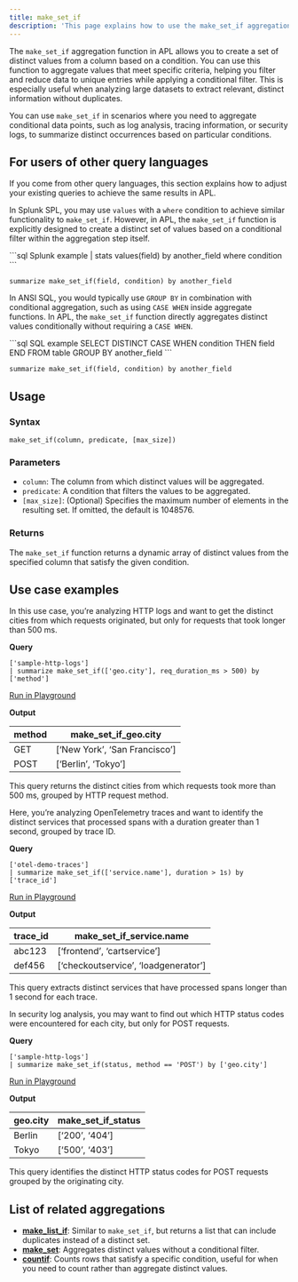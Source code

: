```yaml
---
title: make_set_if
description: 'This page explains how to use the make_set_if aggregation function in APL.'
---
```


The `make_set_if` aggregation function in APL allows you to create a set of distinct values from a column based on a condition. You can use this function to aggregate values that meet specific criteria, helping you filter and reduce data to unique entries while applying a conditional filter. This is especially useful when analyzing large datasets to extract relevant, distinct information without duplicates.

You can use `make_set_if` in scenarios where you need to aggregate conditional data points, such as log analysis, tracing information, or security logs, to summarize distinct occurrences based on particular conditions.

## For users of other query languages

If you come from other query languages, this section explains how to adjust your existing queries to achieve the same results in APL.

<AccordionGroup>
<Accordion title="Splunk SPL users">

In Splunk SPL, you may use `values` with a `where` condition to achieve similar functionality to `make_set_if`. However, in APL, the `make_set_if` function is explicitly designed to create a distinct set of values based on a conditional filter within the aggregation step itself.

<CodeGroup>
```sql Splunk example
| stats values(field) by another_field where condition
```

```kusto APL equivalent
summarize make_set_if(field, condition) by another_field
```
</CodeGroup>

</Accordion>
<Accordion title="ANSI SQL users">

In ANSI SQL, you would typically use `GROUP BY` in combination with conditional aggregation, such as using `CASE WHEN` inside aggregate functions. In APL, the `make_set_if` function directly aggregates distinct values conditionally without requiring a `CASE WHEN`.

<CodeGroup>
```sql SQL example
SELECT DISTINCT CASE WHEN condition THEN field END
FROM table
GROUP BY another_field
```

```kusto APL equivalent
summarize make_set_if(field, condition) by another_field
```
</CodeGroup>

</Accordion>
</AccordionGroup>

## Usage

### Syntax

```kusto
make_set_if(column, predicate, [max_size])
```

### Parameters

- `column`: The column from which distinct values will be aggregated.
- `predicate`: A condition that filters the values to be aggregated.
- `[max_size]`: (Optional) Specifies the maximum number of elements in the resulting set. If omitted, the default is 1048576.

### Returns

The `make_set_if` function returns a dynamic array of distinct values from the specified column that satisfy the given condition.

## Use case examples

<Tabs>
<Tab title="Log analysis">

In this use case, you’re analyzing HTTP logs and want to get the distinct cities from which requests originated, but only for requests that took longer than 500 ms.

**Query**

```kusto
['sample-http-logs']
| summarize make_set_if(['geo.city'], req_duration_ms > 500) by ['method']
```

[Run in Playground](https://play.axiom.co/axiom-play-qf1k/query?initForm=%7B%22apl%22%3A%22%5B%27sample-http-logs%27%5D%20%7C%20summarize%20make_set_if%28%5B%27geo.city%27%5D%2C%20req_duration_ms%20%3E%20500%29%20by%20%5B%27method%27%5D%22%7D)

**Output**

| method   | make_set_if_geo.city |
|----------|----------------------|
| GET      | [‘New York’, ‘San Francisco’] |
| POST     | [‘Berlin’, ‘Tokyo’]           |

This query returns the distinct cities from which requests took more than 500 ms, grouped by HTTP request method.

</Tab>
<Tab title="OpenTelemetry traces">

Here, you’re analyzing OpenTelemetry traces and want to identify the distinct services that processed spans with a duration greater than 1 second, grouped by trace ID.

**Query**

```kusto
['otel-demo-traces']
| summarize make_set_if(['service.name'], duration > 1s) by ['trace_id']
```

[Run in Playground](https://play.axiom.co/axiom-play-qf1k/query?initForm=%7B%22apl%22%3A%22%5B%27otel-demo-traces%27%5D%20%7C%20summarize%20make_set_if%28%5B%27service.name%27%5D%2C%20duration%20%3E%201s%29%20by%20%5B%27trace_id%27%5D%22%7D)

**Output**

| trace_id       | make_set_if_service.name |
|----------------|--------------------------|
| abc123         | [‘frontend’, ‘cartservice’] |
| def456         | [‘checkoutservice’, ‘loadgenerator’] |

This query extracts distinct services that have processed spans longer than 1 second for each trace.

</Tab>
<Tab title="Security logs">

In security log analysis, you may want to find out which HTTP status codes were encountered for each city, but only for POST requests.

**Query**

```kusto
['sample-http-logs']
| summarize make_set_if(status, method == 'POST') by ['geo.city']
```

[Run in Playground](https://play.axiom.co/axiom-play-qf1k/query?initForm=%7B%22apl%22%3A%22%5B%27sample-http-logs%27%5D%20%7C%20summarize%20make_set_if%28status%2C%20method%20%3D%3D%20%27POST%27%29%20by%20%5B%27geo.city%27%5D%22%7D)

**Output**

| geo.city    | make_set_if_status |
|-------------|--------------------|
| Berlin      | [‘200’, ‘404’]     |
| Tokyo       | [‘500’, ‘403’]     |

This query identifies the distinct HTTP status codes for POST requests grouped by the originating city.

</Tab>
</Tabs>

## List of related aggregations

- [**make_list_if**](/apl/aggregation-function/make-list-if): Similar to `make_set_if`, but returns a list that can include duplicates instead of a distinct set.
- [**make_set**](/apl/aggregation-function/make-set): Aggregates distinct values without a conditional filter.
- [**countif**](/apl/aggregation-function/countif): Counts rows that satisfy a specific condition, useful for when you need to count rather than aggregate distinct values.